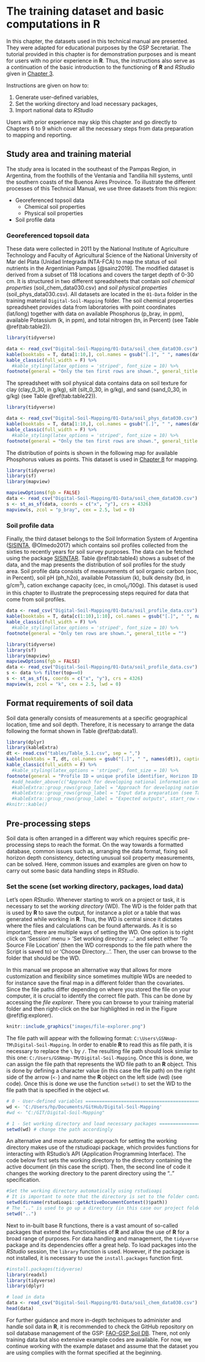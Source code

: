 # The training dataset and basic computations in **R**

In this chapter, the datasets used in this technical manual are presented. They were adapted for educational purposes by the GSP Secretariat.
The tutorial provided in this chapter is for demonstration purposes and is meant for users with no prior experience in **R**. 
Thus, the instructions also serve as a continuation of the basic introduction to the functioning of **R** and *RStudio* given in [Chapter 3](https://fao-gsp.github.io/GSNmap-TM/setting-up-the-software-environment.html#use-of-r-rstudio-and-r-packages).

Instructions are given on how to:

1. Generate user-defined variables, 
2. Set the working directory and load necessary packages, 
3. Import national data to *RStudio*

Users with prior experience may skip this chapter and go directly to Chapters 6 to 9 which cover all the necessary steps from data preparation to mapping and reporting.

 
## Study area and training material

The study area is located in the southeast of the Pampas Region, in Argentina, from the foothills of the Ventania and Tandilia hill systems, until the southern coasts of the Buenos Aires Province. 
To illustrate the different processes of this Technical Manual, we use three datasets from this region:

* Georeferenced topsoil data
  * Chemical soil properties
  * Physical soil properties
* Soil profile data

### Georeferenced topsoil data

These data were collected in 2011 by the National Institute of Agriculture Technology and Faculty of Agricultural Science of the National University of Mar del Plata  (Unidad Integrada INTA-FCA) to map the status of soil nutrients in the Argentinian Pampas [@sainz2019]. The modified dataset is derived from a subset of 118 locations and covers the target depth of 0-30 cm. It is structured in two different spreadsheets that contain *soil chemical properties* (soil_chem_data030.csv) and *soil physical properties* (soil_phys_data030.csv). All datasets are located in the `01-Data` folder in the training material `Digital-Soil-Mapping` folder. 
The soil chemical properties spreadsheet provides data from laboratories with point coordinates (lat/long) together with data on available Phosphorus (p_bray, in ppm), available Potassium (k, in ppm), and total nitrogen (tn, in Percent) (see Table \@ref(tab:table2)).  

```r
library(tidyverse)

data <- read_csv("Digital-Soil-Mapping/01-Data/soil_chem_data030.csv")
kable(booktabs = T, data[1:10,], col.names = gsub("[.]", " ", names(data)), caption = 'Dataset with coordinates for chemical soil properties.', digits = c(0,6,6,2,2,2,1)) %>%
kable_classic(full_width = F) %>%
  #kable_styling(latex_options = 'striped', font_size = 10) %>%
footnote(general = "Only the ten first rows are shown.", general_title = "")
```

The spreadsheet with soil physical data contains data on soil texture for clay (clay_0_30, in g/kg), silt (silt_0_30, in g/kg), and sand (sand_0_30, in g/kg) (see Table \@ref(tab:table22)).

```r
library(tidyverse)

data <- read_csv("Digital-Soil-Mapping/01-Data/soil_phys_data030.csv")
kable(booktabs = T, data[1:10,], col.names = gsub("[.]", " ", names(data)), caption = 'Dataset with coordinates for physical soil properties.',  digits = c(0,6,6,2,2,2,1)) %>%
kable_classic(full_width = F) %>%
  #kable_styling(latex_options = 'striped', font_size = 10) %>%
footnote(general = "Only the ten first rows are shown.", general_title = "")
```

The distribution of points is shown in the following map for available Phosphorus values as points. This dataset is used in [Chapter 8](https://fao-gsp.github.io/GSNmap-TM/step-3-mapping-continuous-soil-properties.html) for mapping.

```r
library(tidyverse)
library(sf)
library(mapview)

mapviewOptions(fgb = FALSE)
data <- read_csv("Digital-Soil-Mapping/01-Data/soil_chem_data030.csv")
s <- st_as_sf(data, coords = c("x", "y"), crs = 4326)
mapview(s, zcol = "p_bray", cex = 2.5, lwd = 0)
```

### Soil profile data

Finally, the third dataset belongs to the Soil Information System of Argentina ([SISINTA](http://sisinta.inta.gob.ar/), @Olmedo2017) which contains soil profiles collected from the sixties to recently years for soil survey purposes. The data can be fetched using the package [SISINTAR](https://github.com/INTA-Suelos/SISINTAR#readme). Table \@ref(tab:table4) shows a subset of the data, and the map presents the distribution of soil profiles for the study area. Soil profile data consists of measurements of soil organic carbon (soc, in Percent), soil pH (ph_h2o), available Potassium (k), bulk density (bd, in g/cm^3^), cation exchange capacity (cec, in cmol~c~/100g). This dataset is used in this chapter to illustrate the preprocessing steps required for data that come from soil profiles.

```r
data <- read_csv("Digital-Soil-Mapping/01-Data/soil_profile_data.csv")
kable(booktabs = T, data[c(1:10),1:10], col.names = gsub("[.]", " ", names(data)[1:10]), caption = 'Soil profile dataset.',  digits = c(0,0,6,6,0,0,0,1,1,2)) %>%
kable_classic(full_width = F) %>%
  #kable_styling(latex_options = 'striped', font_size = 10) %>%
footnote(general = "Only ten rows are shown.", general_title = "")
```

```r
library(tidyverse)
library(sf)
library(mapview)
mapviewOptions(fgb = FALSE)
data <- read_csv("Digital-Soil-Mapping/01-Data/soil_profile_data.csv")
s <- data %>% filter(top==0)
s <- st_as_sf(s, coords = c("x", "y"), crs = 4326)
mapview(s, zcol = "k", cex = 2.5, lwd = 0)
```

## Format requirements of soil data {#preproc}

Soil data generally consists of measurements at a specific geographical location, time and soil depth. Therefore, it is necessary to arrange the data following the format shown in Table \@ref(tab:data1).

```r

library(dplyr)
library(kableExtra)
dt <- read.csv("tables/Table_5.1.csv", sep = ",")
kable(booktabs = T, dt, col.names = gsub("[.]", " ", names(dt)), caption = 'Example format of a database.') %>%
kable_classic(full_width = F) %>%
  #kable_styling(latex_options = 'striped', font_size = 10) %>%
footnote(general = "Profile ID = unique profile identifier, Horizon ID = unique layer identifier, Lat = latitude in decimal degrees, Long = longitude in decimal degrees, Year = sampling year, Top = upper limit of the layer in cm, Bottom = lower limit of the layer in cm, cec = Cation Exchange Capacity (cmol_c/kg), ph = pH in water, clay = Clay (g/100g soil), silt = Silt (g/100g soil), sand = Sand ((g/100g soil), soc = Soil Organic Carbon (g/100g soil), bd = Bulk Density (g/cm3).", threeparttable = TRUE)
  #add_header_above(c("Approach for developing national information on soil erosion" = 2), bold = T) %>% 
  #kableExtra::group_rows(group_label = "Approach for developing national information on soil erosion", start_row = 1, end_row = 3) %>%
  #kableExtra::group_rows(group_label = "Input data preparation (see Table 3.1)", start_row = 4, end_row = 10) %>% 
  #kableExtra::group_rows(group_label = "Expected outputs", start_row = 11, end_row = 19)
#knitr::kable()

```

## Pre-processing steps
Soil data is often arranged in a different way which requires specific pre-processing steps to reach the format. On the way towards a formatted database, common issues such as, arranging the data format, fixing soil horizon depth consistency, detecting unusual soil property measurements, can be solved. Here, common issues and examples are given on how to carry out some basic data handling steps in *RStudio*.

### Set the scene (set working directory, packages, load data)

Let's open *RStudio*. Whenever starting to work on a project or task, it is necessary to set the *working directory* (WD). The WD is the folder path that is used by **R** to save the output, for instance a plot or a table that was generated while working in **R**. Thus, the WD is central since it dictates where the files and calculations can be found afterwards. As it is so important, there are multiple ways of setting the WD. 
One option is to right click on 'Session' menu > 'Set working directory ...' and select either 'To Source File Location' (then the WD corresponds to the file path where the Script is saved to) or 'Choose Directory...'. Then, the user can browse to the folder that should be the WD. 

In this manual we propose an alternative way that allows for more customization and flexibility since sometimes multiple WDs are needed to for instance save the final map in a different folder than the covariates. Since the file paths differ depending on where you stored the file on your computer, it is crucial to identify the correct file path. This can be done by accessing the *file explorer*. There you can browse to your training material folder and then right-click on the bar highlighted in red in the Figure \@ref(fig:explorer).

```r
knitr::include_graphics("images/file-explorer.png")

```

The file path will appear with the following format: `C:\Users\GSNmap-TM\Digital-Soil-Mapping`. In order to enable **R** to read this as file path, it is necessary to replace the `\` by `/`. The resulting file path should look similar to this one: `C:/Users/GSNmap-TM/Digital-Soil-Mapping`. Once this is done, we can assign the file path that represents the WD file path to an **R** object. This is done by defining a character value (in this case the file path) on the right side of the arrow (`<-`) and name the **R** object on the left side (wd) (see code). Once this is done we use the function `setwd()` to set the WD to the file path that is specified in the object `wd`.

```r
# 0 - User-defined variables ===================================================
wd <- 'C:/Users/hp/Documents/GitHub/Digital-Soil-Mapping'
#wd <- "C:/GIT/Digital-Soil-Mapping"

# 1 - Set working directory and load necessary packages ========================
setwd(wd) # change the path accordingly
```

An alternative and more automatic approach for setting the working directory makes use of the rstudioapi package, which provides functions for interacting with RStudio's API (Application Programming Interface). The code below first sets the working directory to the directory containing the active document (in this case the script). Then, the second line of code it changes the working directory to the parent directory using the ".." specification.

```r

#Set the working directory automatically using rstudioapi 
# It is important to note that the directory is set to the folder containing the script
setwd(dirname(rstudioapi::getActiveDocumentContext()$path))
# The ".." is used to go up a directory (in this case our project folder)
setwd("..")
```


Next to in-built base R functions, there is a vast amount of so-called packages that extend the functionalities of **R** and allow the use of **R** for a broad range of purposes. For data handling and management, the `tidyverse` package and its dependencies offer a great help. To load packages into the *RStudio* session, the `library` function is used. However, if the package is not installed, it is necessary to use the `install.packages` function first.

```r

#install.packages(tidyverse)
library(readxl)
library(tidyverse)
library(dplyr)

# load in data
data <- read_csv("Digital-Soil-Mapping/01-Data/soil_chem_data030.csv")
head(data)

```


For further guidance and more in-depth techniques to administer and handle soil data in **R**, it is recommended to check the GitHub repository on soil database management of the GSP: [FAO-GSP Soil DB](https://github.com/FAO-GSP/SoilDB). There, not only training data but also extensive example codes are available.
For now, we continue working with the example dataset and assume that the dataset you are using complies with the format specified at the beginning.